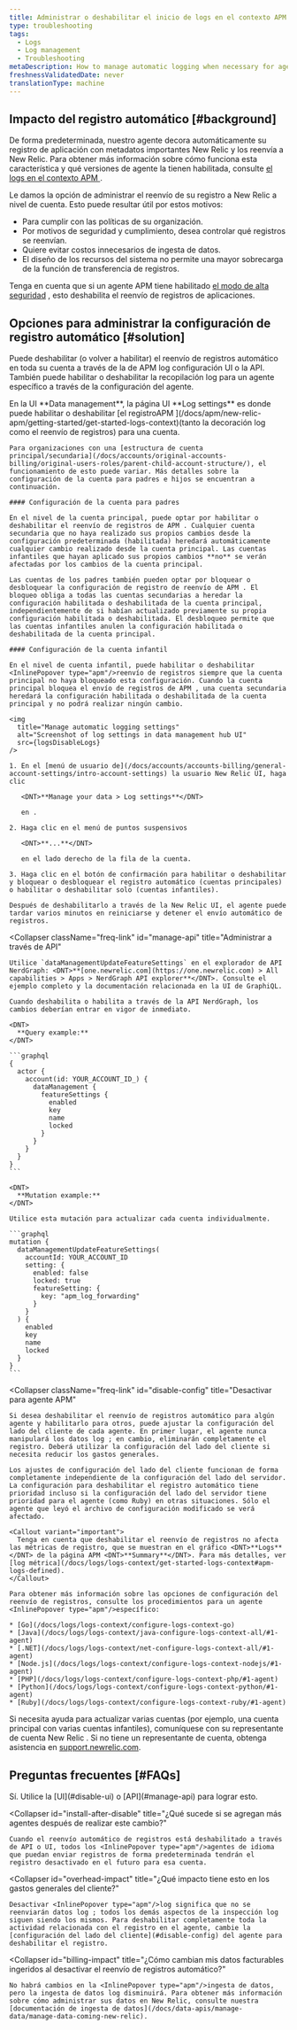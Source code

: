 ```yaml
---
title: Administrar o deshabilitar el inicio de logs en el contexto APM
type: troubleshooting
tags:
  - Logs
  - Log management
  - Troubleshooting
metaDescription: How to manage automatic logging when necessary for agents using APM logs in context.
freshnessValidatedDate: never
translationType: machine
---
```



## Impacto del registro automático [#background]

De forma predeterminada, nuestro <InlinePopover type="apm"/>agente decora automáticamente su registro de aplicación con metadatos importantes New Relic y los reenvía a New Relic. Para obtener más información sobre cómo funciona esta característica y qué versiones de agente la tienen habilitada, consulte [el logs en el contexto APM ](/docs/apm/new-relic-apm/getting-started/get-started-logs-context).

Le damos la opción de administrar el reenvío de su registro a New Relic a nivel de cuenta. Esto puede resultar útil por estos motivos:

* Para cumplir con las políticas de su organización.
* Por motivos de seguridad y cumplimiento, desea controlar qué registros se reenvían.
* Quiere evitar costos innecesarios de ingesta de datos.
* El diseño de los recursos del sistema no permite una mayor sobrecarga de la función de transferencia de registros.

Tenga en cuenta que si un agente APM tiene habilitado [el modo de alta seguridad](/docs/apm/agents/manage-apm-agents/configuration/high-security-mode) , esto deshabilita el reenvío de registros de aplicaciones.

## Opciones para administrar la configuración de registro automático [#solution]

Puede deshabilitar (o volver a habilitar) el reenvío de registros automático en toda su cuenta a través de la de APM log configuración UI o la API. También puede habilitar o deshabilitar la recopilación log para un agente específico a través de la configuración del agente.

<CollapserGroup>
  <Collapser
    className="freq-link"
    id="manage-ui"
    title="Administrar la configuración a través de UI"
  >
    En la UI <DNT>**Data management**</DNT>, la página UI <DNT>**Log settings**</DNT> es donde puede habilitar o deshabilitar [el registroAPM ](/docs/apm/new-relic-apm/getting-started/get-started-logs-context)(tanto la decoración log como el reenvío de registros) para una cuenta.

    Para organizaciones con una [estructura de cuenta principal/secundaria](/docs/accounts/original-accounts-billing/original-users-roles/parent-child-account-structure/), el funcionamiento de esto puede variar. Más detalles sobre la configuración de la cuenta para padres e hijos se encuentran a continuación.

    #### Configuración de la cuenta para padres

    En el nivel de la cuenta principal, puede optar por habilitar o deshabilitar el reenvío de registros de APM . Cualquier cuenta secundaria que no haya realizado sus propios cambios desde la configuración predeterminada (habilitada) heredará automáticamente cualquier cambio realizado desde la cuenta principal. Las cuentas infantiles que hayan aplicado sus propios cambios **no** se verán afectadas por los cambios de la cuenta principal.

    Las cuentas de los padres también pueden optar por bloquear o desbloquear la configuración de registro de reenvío de APM . El bloqueo obliga a todas las cuentas secundarias a heredar la configuración habilitada o deshabilitada de la cuenta principal, independientemente de si habían actualizado previamente su propia configuración habilitada o deshabilitada. El desbloqueo permite que las cuentas infantiles anulen la configuración habilitada o deshabilitada de la cuenta principal.

    #### Configuración de la cuenta infantil

    En el nivel de cuenta infantil, puede habilitar o deshabilitar <InlinePopover type="apm"/>reenvío de registros siempre que la cuenta principal no haya bloqueado esta configuración. Cuando la cuenta principal bloquea el envío de registros de APM , una cuenta secundaria heredará la configuración habilitada o deshabilitada de la cuenta principal y no podrá realizar ningún cambio.

    <img
      title="Manage automatic logging settings"
      alt="Screenshot of log settings in data management hub UI"
      src={logsDisableLogs}
    />

    1. En el [menú de usuario de](/docs/accounts/accounts-billing/general-account-settings/intro-account-settings) la usuario New Relic UI, haga clic

       <DNT>**Manage your data > Log settings**</DNT>

       en .

    2. Haga clic en el menú de puntos suspensivos

       <DNT>**...**</DNT>

       en el lado derecho de la fila de la cuenta.

    3. Haga clic en el botón de confirmación para habilitar o deshabilitar y bloquear o desbloquear el registro automático (cuentas principales) o habilitar o deshabilitar solo (cuentas infantiles).

    Después de deshabilitarlo a través de la New Relic UI, el agente puede tardar varios minutos en reiniciarse y detener el envío automático de registros.
  </Collapser>

  <Collapser
    className="freq-link"
    id="manage-api"
    title="Administrar a través de API"
  >
    Utilice `dataManagementUpdateFeatureSettings` en el explorador de API NerdGraph: <DNT>**[one.newrelic.com](https://one.newrelic.com) > All capabilities > Apps > NerdGraph API explorer**</DNT>. Consulte el ejemplo completo y la documentación relacionada en la UI de GraphiQL.

    Cuando deshabilita o habilita a través de la API NerdGraph, los cambios deberían entrar en vigor de inmediato.

    <DNT>
      **Query example:**
    </DNT>

    ```graphql
    {
      actor {
        account(id: YOUR_ACCOUNT_ID_) {
          dataManagement {
            featureSettings {
              enabled
              key
              name
              locked
            }
          }
        }
      }
    }
    ```

    <DNT>
      **Mutation example:**
    </DNT>

    Utilice esta mutación para actualizar cada cuenta individualmente.

    ```graphql
    mutation {
      dataManagementUpdateFeatureSettings(
        accountId: YOUR_ACCOUNT_ID
        setting: {
          enabled: false
          locked: true
          featureSetting: { 
            key: "apm_log_forwarding" 
          }
        }
      ) {
        enabled
        key
        name
        locked
      }
    }
    ```
  </Collapser>

  <Collapser
    className="freq-link"
    id="disable-config"
    title="Desactivar para agente APM"
  >
    Si desea deshabilitar el reenvío de registros automático para algún agente y habilitarlo para otros, puede ajustar la configuración del lado del cliente de cada agente. En primer lugar, el agente nunca manipulará los datos log ; en cambio, eliminarán completamente el registro. Deberá utilizar la configuración del lado del cliente si necesita reducir los gastos generales.

    Los ajustes de configuración del lado del cliente funcionan de forma completamente independiente de la configuración del lado del servidor. La configuración para deshabilitar el registro automático tiene prioridad incluso si la configuración del lado del servidor tiene prioridad para el agente (como Ruby) en otras situaciones. Sólo el agente que leyó el archivo de configuración modificado se verá afectado.

    <Callout variant="important">
      Tenga en cuenta que deshabilitar el reenvío de registros no afecta las métricas de registro, que se muestran en el gráfico <DNT>**Logs**</DNT> de la página APM <DNT>**Summary**</DNT>. Para más detalles, ver [log métrica](/docs/logs/logs-context/get-started-logs-context#apm-logs-defined).
    </Callout>

    Para obtener más información sobre las opciones de configuración del reenvío de registros, consulte los procedimientos para un agente <InlinePopover type="apm"/>específico:

    * [Go](/docs/logs/logs-context/configure-logs-context-go)
    * [Java](/docs/logs/logs-context/java-configure-logs-context-all/#1-agent)
    * [.NET](/docs/logs/logs-context/net-configure-logs-context-all/#1-agent)
    * [Node.js](/docs/logs/logs-context/configure-logs-context-nodejs/#1-agent)
    * [PHP](/docs/logs/logs-context/configure-logs-context-php/#1-agent)
    * [Python](/docs/logs/logs-context/configure-logs-context-python/#1-agent)
    * [Ruby](/docs/logs/logs-context/configure-logs-context-ruby/#1-agent)
  </Collapser>
</CollapserGroup>

Si necesita ayuda para actualizar varias cuentas (por ejemplo, una cuenta principal con varias cuentas infantiles), comuníquese con su representante de cuenta New Relic . Si no tiene un representante de cuenta, obtenga asistencia en [support.newrelic.com](https://support.newrelic.com).

## Preguntas frecuentes [#FAQs]

<CollapserGroup>
  <Collapser
    id="disable-before-install"
    title="¿Puedo desactivar el registro del agente antes de instalar cualquier agente de idioma?"
  >
    Sí. Utilice la [UI](#disable-ui) o [API](#manage-api) para lograr esto.
  </Collapser>

  <Collapser
    id="install-after-disable"
    title="¿Qué sucede si se agregan más agentes después de realizar este cambio?"
  >
    Cuando el reenvío automático de registros está deshabilitado a través de API o UI, todos los <InlinePopover type="apm"/>agentes de idioma que puedan enviar registros de forma predeterminada tendrán el registro desactivado en el futuro para esa cuenta.
  </Collapser>

  <Collapser
    id="overhead-impact"
    title="¿Qué impacto tiene esto en los gastos generales del cliente?"
  >
    Desactivar <InlinePopover type="apm"/>log significa que no se reenviarán datos log ; todos los demás aspectos de la inspección log siguen siendo los mismos. Para deshabilitar completamente toda la actividad relacionada con el registro en el agente, cambie la [configuración del lado del cliente](#disable-config) del agente para deshabilitar el registro.
  </Collapser>

  <Collapser
    id="billing-impact"
    title="¿Cómo cambian mis datos facturables ingeridos al desactivar el reenvío de registros automático?"
  >
    No habrá cambios en la <InlinePopover type="apm"/>ingesta de datos, pero la ingesta de datos log disminuirá. Para obtener más información sobre cómo administrar sus datos en New Relic, consulte nuestra [documentación de ingesta de datos](/docs/data-apis/manage-data/manage-data-coming-new-relic).
  </Collapser>
</CollapserGroup>